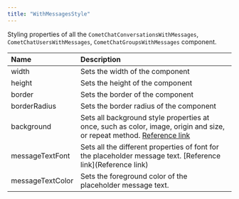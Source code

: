 ```yaml
---
title: "WithMessagesStyle"
---
```


Styling properties of all the `CometChatConversationsWithMessages`, `CometChatUsersWithMessages`, `CometChatGroupsWithMessages` component.

| Name             | Description                                                                                                                                                                          |
| :---------------- | :------------------------------------------------------------------------------------------------------------------------------------------------------------------------------------ |
| width            | Sets the width of the component                                                                                                                                                      |
| height           | Sets the height of the component                                                                                                                                                     |
| border           | Sets the border of the component                                                                                                                                                     |
| borderRadius     | Sets the border radius of the component                                                                                                                                              |
| background       | Sets all background style properties at once, such as color, image, origin and size, or repeat method. [Reference link](https://developer.mozilla.org/en-US/docs/Web/CSS/background) |
| messageTextFont  | Sets all the different properties of font for the placeholder message text. \[Reference link]\(Reference link)                                                                       |
| messageTextColor | Sets the foreground color of the placeholder message text.                                                                                                                           |
